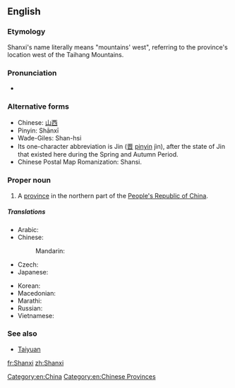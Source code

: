 {{also|Shānxī|Shaanxi}}
==English==
{{wikipedia}}

===Etymology===
Shanxi's name literally means "mountains' west", referring to the province's location west of the Taihang Mountains.

===Pronunciation===
* {{IPA|/ˈʃɑnˈʃi/}}

===Alternative forms===
* Chinese: [[山西]]
* Pinyin: Shānxī
* Wade-Giles: Shan-hsi
* Its one-character abbreviation is Jin ([[晋]] [[pinyin]] jìn), after the state of Jin that existed here during the Spring and Autumn Period.
* Chinese Postal Map Romanization: Shansi.

===Proper noun===
{{en-proper noun}}

# A [[province]] in the northern part of the [[People's Republic of China]].

=====Translations=====
{{trans-top|province of China}}
* Arabic: {{t-|ar|شانشي|m|tr=shanshii}}
* Chinese:
*: Mandarin: {{t-|cmn|山西|tr=Shānxī|sc=Hani}}
* Czech: {{t-|cs|Šan-si}}
* Japanese: {{t-|ja|山西|tr=さんせい, Sansei}}
{{trans-mid}}
* Korean: {{t-|ko|산시|tr=Sansi|sc=Hang}}
* Macedonian: {{t-|mk|Шансји|tr=Šánsji|sc=Cyrl}}
* Marathi: {{t-|mr|शान्शी|tr=śānśī|sc=Deva}}
* Russian: {{t-|ru|Шаньси|f|tr=Šan'sí}}
* Vietnamese: {{t-|vi|Sơn Tây}}
{{trans-bottom}}

===See also===
* [[Taiyuan]]

[[Category:en:China]]
[[Category:en:Chinese Provinces]]

[[fr:Shanxi]]
[[zh:Shanxi]]